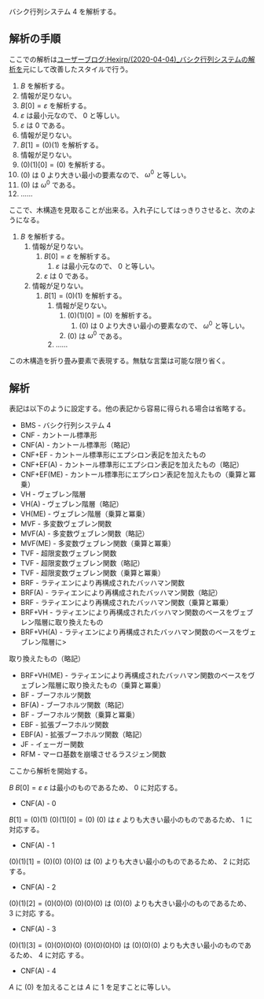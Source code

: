 バシク行列システム 4 を解析する。

== 解析の手順 ==

ここでの解析は[[ユーザーブログ:Hexirp/(2020-04-04)_バシク行列システムの解析]]を元にして改善したスタイルで行う。

# \( B \) を解析する。
# 情報が足りない。
# \( B[0] = ε \) を解析する。
# \( ε \) は最小元なので、 \( 0 \) と等しい。
# \( ε \) は \( 0 \) である。
# 情報が足りない。
# \( B[1] = (0)(1) \) を解析する。
# 情報が足りない。
# \( (0)(1)[0] = (0) \) を解析する。
# \( (0) \) は \( 0 \) より大きい最小の要素なので、 \( ω ^ 0 \) と等しい。
# \( (0) \) は \( ω ^ 0 \) である。
# ……

ここで、木構造を見取ることが出来る。入れ子にしてはっきりさせると、次のようになる。

# \( B \) を解析する。
## 情報が足りない。
### \( B[0] = ε \) を解析する。
#### \( ε \) は最小元なので、 \( 0 \) と等しい。
### \( ε \) は \( 0 \) である。
## 情報が足りない。
### \( B[1] = (0)(1) \) を解析する。
#### 情報が足りない。
##### \( (0)(1)[0] = (0) \) を解析する。
###### \( (0) \) は \( 0 \) より大きい最小の要素なので、 \( ω ^ 0 \) と等しい。
##### \( (0) \) は \( ω ^ 0 \) である。
#### ……

この木構造を折り畳み要素で表現する。無駄な言葉は可能な限り省く。

== 解析 ==

表記は以下のように設定する。他の表記から容易に得られる場合は省略する。

* BMS - バシク行列システム 4
* CNF - カントール標準形
* CNF(A) - カントール標準形（略記）
* CNF+EF - カントール標準形にエプシロン表記を加えたもの
* CNF+EF(A) - カントール標準形にエプシロン表記を加えたもの（略記）
* CNF+EF(ME) - カントール標準形にエプシロン表記を加えたもの（乗算と冪乗）
* VH - ヴェブレン階層
* VH(A) - ヴェブレン階層（略記）
* VH(ME) - ヴェブレン階層（乗算と冪乗）
* MVF - 多変数ヴェブレン関数
* MVF(A) - 多変数ヴェブレン関数（略記）
* MVF(ME) - 多変数ヴェブレン関数（乗算と冪乗）
* TVF - 超限変数ヴェブレン関数
* TVF - 超限変数ヴェブレン関数（略記）
* TVF - 超限変数ヴェブレン関数（乗算と冪乗）
* BRF - ラティエンにより再構成されたバッハマン関数
* BRF(A) - ラティエンにより再構成されたバッハマン関数（略記）
* BRF - ラティエンにより再構成されたバッハマン関数（乗算と冪乗）
* BRF+VH - ラティエンにより再構成されたバッハマン関数のベースをヴェブレン階層に取り換えたもの
* BRF+VH(A) - ラティエンにより再構成されたバッハマン関数のベースをヴェブレン階層に>
取り換えたもの（略記）
* BRF+VH(ME) - ラティエンにより再構成されたバッハマン関数のベースをヴェブレン階層に取り換えたもの（乗算と冪乗）
* BF - ブーフホルツ関数
* BF(A) - ブーフホルツ関数（略記）
* BF - ブーフホルツ関数（乗算と冪乗）
* EBF - 拡張ブーフホルツ関数
* EBF(A) - 拡張ブーフホルツ関数（略記）
* JF - イェーガー関数
* RFM - マーロ基数を崩壊させるラスジェン関数

ここから解析を開始する。

{{User:Hexirp/tcu}}
\( B \)
{{User:Hexirp/tcm}}
{{User:Hexirp/tcu}}
\( B[0] = \varepsilon \)
{{User:Hexirp/tcm}}
\( \varepsilon \) は最小のものであるため、 \( 0 \) に対応する。

* CNF(A) - \( 0 \)
{{User:Hexirp/tcl}}
{{User:Hexirp/tcu}}
\( B[1] = (0)(1) \)
{{User:Hexirp/tcm}}
{{User:Hexirp/tcu}}
\( (0)(1)[0] = (0) \)
{{User:Hexirp/tcm}}
\( (0) \) は \( \varepsilon \) よりも大きい最小のものであるため、 \( 1 \) に対応する。

* CNF(A) - \( 1 \)
{{User:Hexirp/tcl}}
{{User:Hexirp/tcu}}
\( (0)(1)[1] = (0)(0) \)
{{User:Hexirp/tcm}}
\( (0)(0) \) は \( (0) \) よりも大きい最小のものであるため、 \( 2 \) に対応
する。

* CNF(A) - \( 2 \)
{{User:Hexirp/tcl}}
{{User:Hexirp/tcu}}
\( (0)(1)[2] = (0)(0)(0) \)
{{User:Hexirp/tcm}}
\( (0)(0)(0) \) は \( (0)(0) \) よりも大きい最小のものであるため、 \( 3 \) に対応
する。

* CNF(A) - \( 3 \)
{{User:Hexirp/tcl}}
{{User:Hexirp/tcu}}
\( (0)(1)[3] = (0)(0)(0)(0) \)
{{User:Hexirp/tcm}}
\( (0)(0)(0)(0) \) は \( (0)(0)(0) \) よりも大きい最小のものであるため、 \( 4 \) に対応
する。

* CNF(A) - \( 4 \)

{{User:Hexirp/bxu|法則-1}}
\( A \) に \( (0) \) を加えることは \( A \) に \( 1 \) を足すことに等しい。
{{User:Hexirp/bxl}}
{{User:Hexirp/tcl}}
<!-- 途中 -->
{{User:Hexirp/tcl}}
{{User:Hexirp/tcl}}

